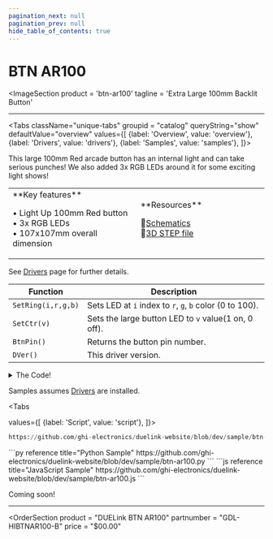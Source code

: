 ```yaml
---
pagination_next: null
pagination_prev: null
hide_table_of_contents: true
---
```



# BTN AR100

<ImageSection
    product = 'btn-ar100'
    tagline = 'Extra Large 100mm Backlit Button'
></ImageSection>

---

<Tabs className="unique-tabs" groupid = "catalog" queryString="show" defaultValue="overview"
  values={[
    {label: 'Overview', value: 'overview'},
    {label: 'Drivers', value: 'drivers'},
    {label: 'Samples', value: 'samples'},
  ]}>

<TabItem value="overview">

This large 100mm Red arcade button has an internal light and can take serious punches! We also added 3x RGB LEDs around it for some exciting light shows!

<table><td width='50%'>
**Key features**

• Light Up 100mm Red button<br/>
• 3x RGB LEDs<br/>
• 107x107mm overall dimension<br/>

</td><td width='50%'>
**Resources**

📄[Schematics](pathname:///sch/gdl-hibtnar100-b.pdf)<br/>
🔩[3D STEP file](pathname:///3d/gdl-hibtnar100-b.step)<br/>

</td></table>
</TabItem>

<TabItem value="drivers">

See [Drivers](../../engine/drivers) page for further details.

Function | Description
--- | ---
`SetRing(i,r,g,b)`| Sets LED at `i` index to `r`, `g`, `b` color (0 to 100).
`SetCtr(v)` | Sets the large button LED to `v` value(1 on, 0 off).
`BtnPin()` | Returns the button pin number.
`DVer()` | This driver version.

<details>
  <summary>The Code!</summary>



```py reference title="BTN AR100 Driver"
https://github.com/ghi-electronics/duelink-website/blob/dev/driver/btn-ar100.txt
```

</details>
</TabItem>

<TabItem value="samples">

Samples assumes [Drivers](../../engine/drivers) are installed.

<Tabs

  values={[
    {label: 'Script', value: 'script'},
]}>

<TabItem value="script">

```py reference title="Script Sample"
https://github.com/ghi-electronics/duelink-website/blob/dev/sample/btn-ar100.txt
```
</TabItem>

<TabItem value="py">
```py reference title="Python Sample"
https://github.com/ghi-electronics/duelink-website/blob/dev/sample/btn-ar100.py
```
</TabItem>

<TabItem value="js">
```js reference title="JavaScript Sample"
https://github.com/ghi-electronics/duelink-website/blob/dev/sample/btn-ar100.js
```

</TabItem>

</Tabs>

</TabItem>

<TabItem value="projects">Coming soon!</TabItem>

</Tabs>

---

<OrderSection
    product = "DUELink BTN AR100"
    partnumber = "GDL-HIBTNAR100-B"
    price = "$00.00"
></OrderSection>

